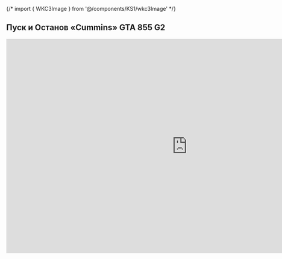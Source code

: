 {/* import { WKC3Image } from '@/components/KS1/wkc3Image' */}


## Пуск и Останов «Cummins» GTA 855 G2

<iframe
  src="https://docs.google.com/presentation/d/e/2PACX-1vQyYchSL8Z38cW8-34PL9ptkW7VGzZxb1KM_ee-iLuj8ehh3XkdH_qU_yzk2aaeQQ/embed?start=false&loop=false&delayms=3000"
  frameborder="0"
  width="960"
  height="569"
  allowfullscreen="true"
  mozallowfullscreen="true"
  webkitallowfullscreen="true"
></iframe>
